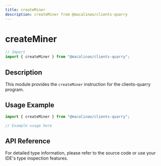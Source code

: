 ```yaml
---
title: createMiner
description: createMiner from @macalinao/clients-quarry
---
```


# createMiner

```typescript
// Import
import { createMiner } from "@macalinao/clients-quarry";
```

## Description

This module provides the `createMiner` instruction for the clients-quarry program.

## Usage Example

```typescript
import { createMiner } from "@macalinao/clients-quarry";

// Example usage here
```

## API Reference

For detailed type information, please refer to the source code or use your IDE's type inspection features.
